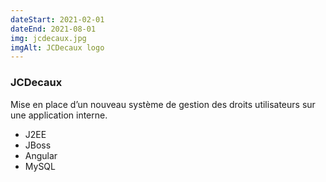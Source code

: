 ```yaml
---
dateStart: 2021-02-01
dateEnd: 2021-08-01
img: jcdecaux.jpg
imgAlt: JCDecaux logo
---
```


### JCDecaux

Mise en place d’un nouveau système de gestion des droits utilisateurs sur une application interne.

- J2EE
- JBoss
- Angular
- MySQL
